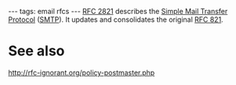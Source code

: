 ---
tags: email rfcs
---
[[RFC 2821]] describes the [[Simple Mail Transfer Protocol]] ([[SMTP]]). It updates and consolidates the original [[RFC 821]].

= See also =

http://rfc-ignorant.org/policy-postmaster.php
